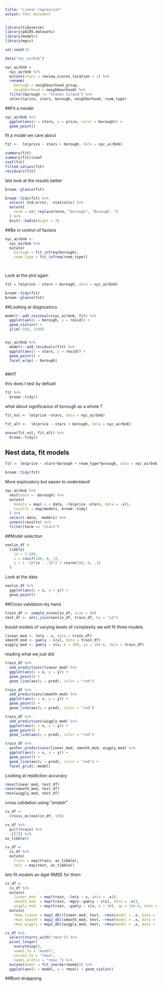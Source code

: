 ```yaml
---
title: "Linear regression"
output: html_document
---
```

```r
library(tidyverse)
library(p8105.datasets)
library(modelr)
library(mgcv)

set.seed(1)

```

```r
data("nyc_airbnb")

nyc_airbnb = 
  nyc_airbnb %>% 
  mutate(stars = review_scores_location / 2) %>% 
  rename(
    borough = neighbourhood_group,
    neighborhood = neighbourhood) %>% 
  filter(borough != "Staten Island") %>% 
  select(price, stars, borough, neighborhood, room_type)
```

##Fit a miodel

```r
nyc_airbnb %>% 
  ggplot(aes(x = stars, y = price, color = borough)) +
  geom_point()
```

fit a model we care about 
```r

fit <-  lm(price ~ stars + borough, data = nyc_airbnb)

summary(fit)
summary(fit)$coef
coef(fit)
fitted.values(fit)
residuals(fit)

```

lets look at the results better
```r
broom::glance(fit)

broom::tidy(fit) %>% 
  select(-std.error, -statistic) %>% 
  mutate(
    term = str_replace(term, "borough", "Borough: ")
  ) %>% 
  knitr::kable(dight = 3)


```


##Be in control of factors

```r
nyc_airbnb <- 
  nyc_airbnb %>% 
  mutate(
    borough = fct_infreq(borough),
    room_type = fct_infreq(room_type))
    
  
```
Look at the plot again 
```r
fit = lm(price ~ stars + borough, data = nyc_airbnb)

broom::tidy(fit)
broom::glance(fit)
```

##Looking at diagnostocs

```r
modelr::add_residuals(nyc_airbnb, fit) %>% 
  ggplot(aes(x = borough, y = resid)) +
  geom_violin() +
  ylim(-500, 1500)


nyc_airbnb %>% 
  modelr::add_residuals(fit) %>% 
  ggplot(aes(x = stars, y = resid)) +
  geom_point() +
  facet_wrap(.~ borough)
  
```
##HT

this does t test by defualt
```r
fit %>% 
  broom::tidy()

```
what about significance of borough as a whole ?
```r
fit_nul <- lm(price ~stars, data = nyc_airbnb)

fit_alt <-  lm(price ~ stars + borough, data = nyc_airbnb)

anova(fit_nul, fit_alt) %>% 
  broom::tidy()
```

## Nest data, fit models

```r
fit <- lm(price ~ stars*borough + room_type*borough, data = nyc_airbnb)

broom::tidy(fit)

```
More exploratory but easier to understand
```r
nyc_airbnb %>% 
  nest(data = -borough) %>% 
  mutate(
    models = map(.x = data, ~lm(price ~stars, data = .x)),
    results = map(models, broom::tidy)
  ) %>% 
  select(-data, -models) %>% 
  unnest(results) %>% 
  filter(term == "stars")
```



##Model selection

```r
nonlin_df <- 
  tibble(
    id = 1:100,
    x = runif(100, 0, 1),
    y = 1 -10*(x - .3)^2 + rnorm(100, 0, .3)
  )
```
Look at the data
```r
nonlin_df %>% 
  ggplot(aes(x = x, y = y)) +
  geom_point()
```
##Cross validation--by hand
```r
train_df <- sample_n(nonlin_df, size = 80)
test_df <- anti_join(nonlin_df, train_df, by = "id")
```
buiuld models of varying levels of complexity
we will fit three models
```r
linear_mod <- lm(y ~ x, data = train_df)
smooth_mod <- gam(y ~ s(x), data = train_df)
wiggly_mod <- gam(y ~ s(x, k = 30), sp = 10e-6, data = train_df)


```
reading what we just did

```r
train_df %>% 
  add_predictions(linear_mod) %>% 
  ggplot(aes(x = x, y = y)) +
  geom_point() +
  geom_line(aes(y = pred), color = "red")

train_df %>% 
  add_predictions(smooth_mod) %>% 
  ggplot(aes(x = x, y = y)) +
  geom_point() +
  geom_line(aes(y = pred), color = "red")

train_df %>% 
  add_predictions(wiggly_mod) %>% 
  ggplot(aes(x = x, y = y)) +
  geom_point() +
  geom_line(aes(y = pred), color = "red")

train_df %>% 
  gather_predictions(linear_mod, smooth_mod, wiggly_mod) %>% 
  ggplot(aes(x = x, y = y)) +
  geom_point() +
  geom_line(aes(y = pred), color = "red") +
  facet_grid(.~model)


```
Looking at repdiction accuracy

```r
rmse(linear_mod, test_df)
rmse(smooth_mod, test_df)
rmse(wiggly_mod, test_df)


```
cross calidation using "omdelr"

```r
cv_df <- 
  crossv_mc(nonlin_df, 100)

cv_df %>% 
  pull(train) %>% 
  .[[1]] %>% 
as_tibble()

cv_df =
  cv_df %>% 
  mutate(
    train = map(train, as_tibble),
    test = map(test, as_tibble))
```

lets fit models an dget RMSE for them
```r
cv_df = 
  cv_df %>% 
  mutate(
    linear_mod  = map(train, ~lm(y ~ x, data = .x)),
    smooth_mod  = map(train, ~mgcv::gam(y ~ s(x), data = .x)),
    wiggly_mod  = map(train, ~gam(y ~ s(x, k = 30), sp = 10e-6, data = .x))) %>% 
  mutate(
    rmse_linear = map2_dbl(linear_mod, test, ~rmse(model = .x, data = .y)),
    rmse_smooth = map2_dbl(smooth_mod, test, ~rmse(model = .x, data = .y)),
    rmse_wiggly = map2_dbl(wiggly_mod, test, ~rmse(model = .x, data = .y)))
```
```r
cv_df %>% 
  select(starts_with("rmse")) %>% 
  pivot_longer(
    everything(),
    names_to = "model", 
    values_to = "rmse",
    names_prefix = "rmse_") %>% 
  mutate(model = fct_inorder(model)) %>% 
  ggplot(aes(x = model, y = rmse)) + geom_violin()
```

##Boot strappong

```r

```

 
